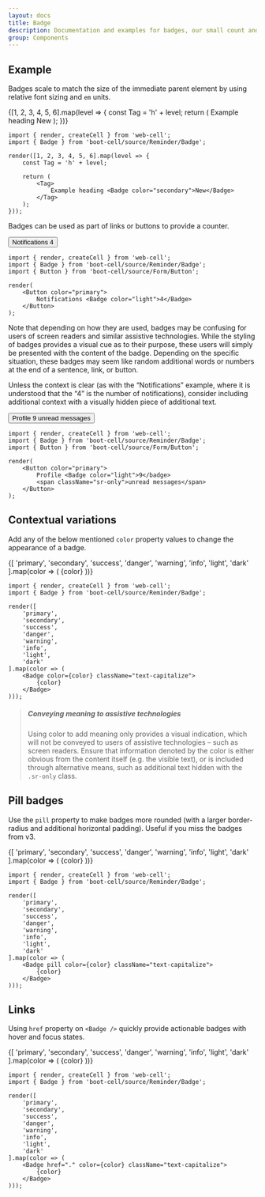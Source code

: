 ```yaml
---
layout: docs
title: Badge
description: Documentation and examples for badges, our small count and labeling component.
group: Components
---
```




## Example

Badges scale to match the size of the immediate parent element by using relative font sizing and `em` units.

<Example>
    {[1, 2, 3, 4, 5, 6].map(level => {
        const Tag = 'h' + level;
        return (
            <Tag>
                Example heading <Badge color="secondary">New</Badge>
            </Tag>
        );
    })}
</Example>

```TSX
import { render, createCell } from 'web-cell';
import { Badge } from 'boot-cell/source/Reminder/Badge';

render([1, 2, 3, 4, 5, 6].map(level => {
    const Tag = 'h' + level;

    return (
        <Tag>
            Example heading <Badge color="secondary">New</Badge>
        </Tag>
    );
}));
```

Badges can be used as part of links or buttons to provide a counter.

<Example>
    <Button color="primary">
        Notifications <Badge color="light">4</Badge>
    </Button>
</Example>

```TSX
import { render, createCell } from 'web-cell';
import { Badge } from 'boot-cell/source/Reminder/Badge';
import { Button } from 'boot-cell/source/Form/Button';

render(
    <Button color="primary">
        Notifications <Badge color="light">4</Badge>
    </Button>
);
```

Note that depending on how they are used, badges may be confusing for users of screen readers
and similar assistive technologies. While the styling of badges provides a visual cue as to their purpose,
these users will simply be presented with the content of the badge.
Depending on the specific situation, these badges may seem like random additional words or
numbers at the end of a sentence, link, or button.

Unless the context is clear (as with the “Notifications” example, where it is understood that
the “4” is the number of notifications), consider including additional context with a visually hidden piece of additional text.

<Example>
    <Button color="primary">
        Profile <Badge color="light">9</badge>
        <span className="sr-only">unread messages</span>
    </Button>
</Example>

```TSX
import { render, createCell } from 'web-cell';
import { Badge } from 'boot-cell/source/Reminder/Badge';
import { Button } from 'boot-cell/source/Form/Button';

render(
    <Button color="primary">
        Profile <Badge color="light">9</badge>
        <span className="sr-only">unread messages</span>
    </Button>
);
```

## Contextual variations

Add any of the below mentioned `color` property values to change the appearance of a badge.

<Example>
    {[
        'primary',
        'secondary',
        'success',
        'danger',
        'warning',
        'info',
        'light',
        'dark'
    ].map(color => (
        <Badge color={color} className="text-capitalize">
            {color}
        </Badge>
    ))}
</Example>

```TSX
import { render, createCell } from 'web-cell';
import { Badge } from 'boot-cell/source/Reminder/Badge';

render([
    'primary',
    'secondary',
    'success',
    'danger',
    'warning',
    'info',
    'light',
    'dark'
].map(color => (
    <Badge color={color} className="text-capitalize">
        {color}
    </Badge>
)));
```

> ##### Conveying meaning to assistive technologies
>
> Using color to add meaning only provides a visual indication, which will not be conveyed to users of assistive technologies –
> such as screen readers. Ensure that information denoted by the color is either obvious from the content itself (e.g. the visible text),
> or is included through alternative means, such as additional text hidden with the `.sr-only` class.

## Pill badges

Use the `pill` property to make badges more rounded (with a larger border-radius and additional horizontal padding).
Useful if you miss the badges from v3.

<Example>
    {[
        'primary',
        'secondary',
        'success',
        'danger',
        'warning',
        'info',
        'light',
        'dark'
    ].map(color => (
        <Badge pill color={color} className="text-capitalize">
            {color}
        </Badge>
    ))}
</Example>

```TSX
import { render, createCell } from 'web-cell';
import { Badge } from 'boot-cell/source/Reminder/Badge';

render([
    'primary',
    'secondary',
    'success',
    'danger',
    'warning',
    'info',
    'light',
    'dark'
].map(color => (
    <Badge pill color={color} className="text-capitalize">
        {color}
    </Badge>
)));
```

## Links

Using `href` property on `<Badge />` quickly provide actionable badges with hover and focus states.

<Example>
    {[
        'primary',
        'secondary',
        'success',
        'danger',
        'warning',
        'info',
        'light',
        'dark'
    ].map(color => (
        <Badge href="." color={color} className="text-capitalize">
            {color}
        </Badge>
    ))}
</Example>

```TSX
import { render, createCell } from 'web-cell';
import { Badge } from 'boot-cell/source/Reminder/Badge';

render([
    'primary',
    'secondary',
    'success',
    'danger',
    'warning',
    'info',
    'light',
    'dark'
].map(color => (
    <Badge href="." color={color} className="text-capitalize">
        {color}
    </Badge>
)));
```
